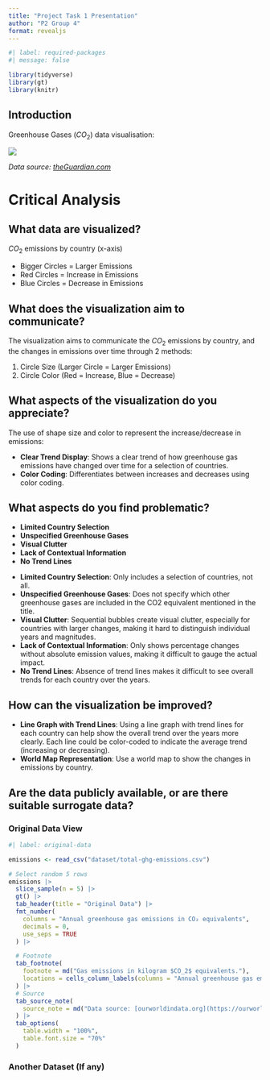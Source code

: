 ```yaml
---
title: "Project Task 1 Presentation"
author: "P2 Group 4"
format: revealjs
---
```


```r
#| label: required-packages
#| message: false

library(tidyverse)
library(gt)
library(knitr)
```


## Introduction

Greenhouse Gases ($CO_2$) data visualisation:

![](./figures/Visualisation_Graph.png){fig-align="center"}

<em>Data source: [theGuardian.com](https://www.theguardian.com/environment/datablog/ng-interactive/2022/oct/03/tracking-australias-progress-on-the-climate-crisis-and-the-consequences-of-global-heating) </em>

# Critical Analysis

## What data are visualized?

$CO_2$ emissions by country (x-axis)

- Bigger Circles = Larger Emissions
- Red Circles = Increase in Emissions
- Blue Circles = Decrease in Emissions


## What does the visualization aim to communicate? {.smaller}

The visualization aims to communicate the $CO_2$ emissions by country, and the changes in emissions over time through 2 methods:

1. Circle Size (Larger Circle = Larger Emissions)
2. Circle Color (Red = Increase, Blue = Decrease)

## What aspects of the visualization do you appreciate?

The use of shape size and color to represent the increase/decrease in emissions:

- **Clear Trend Display**: Shows a clear trend of how greenhouse gas emissions have changed over time for a selection of countries.
- **Color Coding**: Differentiates between increases and decreases using color coding.

## What aspects do you find problematic?

::: {.nonincremental}
- **Limited Country Selection**
- **Unspecified Greenhouse Gases**
- **Visual Clutter**
- **Lack of Contextual Information**
- **No Trend Lines**
:::

::: {.notes}
- **Limited Country Selection**: Only includes a selection of countries, not all.
- **Unspecified Greenhouse Gases**: Does not specify which other greenhouse gases are included in the CO2 equivalent mentioned in the title.
- **Visual Clutter**: Sequential bubbles create visual clutter, especially for countries with larger changes, making it hard to distinguish individual years and magnitudes.
- **Lack of Contextual Information**: Only shows percentage changes without absolute emission values, making it difficult to gauge the actual impact.
- **No Trend Lines**: Absence of trend lines makes it difficult to see overall trends for each country over the years.
:::


## How can the visualization be improved?

- **Line Graph with Trend Lines**: Using a line graph with trend lines for each country can help show the overall trend over the years more clearly. Each line could be color-coded to indicate the average trend (increasing or decreasing). 
- **World Map Representation**: Use a world map to show the changes in emissions by country.

## Are the data publicly available, or are there suitable surrogate data? {.smaller}

::: {.panel-tabset}

### Original Data View

```r
#| label: original-data

emissions <- read_csv("dataset/total-ghg-emissions.csv")

# Select random 5 rows
emissions |>
  slice_sample(n = 5) |>
  gt() |>
  tab_header(title = "Original Data") |>
  fmt_number(
    columns = "Annual greenhouse gas emissions in CO₂ equivalents",
    decimals = 0,
    use_seps = TRUE
  ) |>

  # Footnote
  tab_footnote(
    footnote = md("Gas emissions in kilogram $CO_2$ equivalents."),
    locations = cells_column_labels(columns = "Annual greenhouse gas emissions in CO₂ equivalents")
  ) |>
  # Source
  tab_source_note(
    source_note = md("Data source: [ourworldindata.org](https://ourworldindata.org/greenhouse-gas-emissions)")
  ) |>
  tab_options(
    table.width = "100%",
    table.font.size = "70%"
  )
```

### Another Dataset (If any)

<!-- 

Add more datasets to the presentation (If any). 

-->
:::

